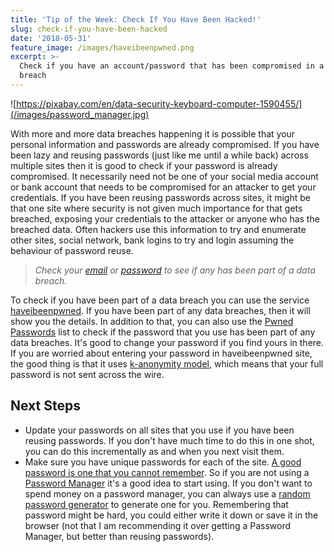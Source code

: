 ```yaml
---
title: 'Tip of the Week: Check If You Have Been Hacked!'
slug: check-if-you-have-been-hacked
date: '2018-05-31'
feature_image: /images/haveibeenpwned.png
excerpt: >-
  Check if you have an account/password that has been compromised in a data
  breach
---
```

![https://pixabay.com/en/data-security-keyboard-computer-1590455/](/images/password_manager.jpg)

With more and more data breaches happening it is possible that your personal information and passwords are already compromised. If you have been lazy and reusing passwords (just like me until a while back) across multiple sites then it is good to check if your password is already compromised. It necessarily need not be one of your social media account or bank account that needs to be compromised for an attacker to get your credentials. If you have been reusing passwords across sites, it might be that one site where security is not given much importance for that gets breached, exposing your credentials to the attacker or anyone who has the breached data. Often hackers use this information to try and enumerate other sites, social network, bank logins to try and login assuming the behaviour of password reuse.

> _Check your [email](https://haveibeenpwned.com/) or [password](https://haveibeenpwned.com/Passwords) to see if any has been part of a data breach._

To check if you have been part of a data breach you can use the service [haveibeenpwned](https://haveibeenpwned.com/). If you have been part of any data breaches, then it will show you the details. In addition to that, you can also use the [Pwned Passwords](https://haveibeenpwned.com/Passwords) list to check if the password that you use has been part of any data breaches. It's good to change your password if you find yours in there. If you are worried about entering your password in haveibeenpwned site, the good thing is that it uses [k-anonymity model](https://www.troyhunt.com/ive-just-launched-pwned-passwords-version-2/), which means that your full password is not sent across the wire.

## Next Steps

-   Update your passwords on all sites that you use if you have been reusing passwords. If you don't have much time to do this in one shot, you can do this incrementally as and when you next visit them.
-   Make sure you have unique passwords for each of the site. [A good password is one that you cannot remember](https://www.troyhunt.com/only-secure-password-is-one-you-cant/). So if you are not using a [Password Manager](/blog/password-manager-get-one-if-you-havent-already/) it's a good idea to start using. If you don't want to spend money on a password manager, you can always use a [random password generator](https://www.lastpass.com/password-generator) to generate one for you. Remembering that password might be hard, you could either write it down or save it in the browser (not that I am recommending it over getting a Password Manager, but better than reusing passwords).
